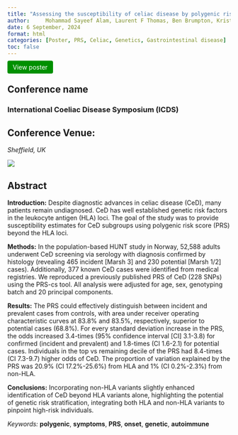 ```yaml
---
title: "Assessing the susceptibility of celiac disease by polygenic risk scores: analysis of a population-based cohort, the HUNT study."
author: 	Mohammad Sayeef Alam, Laurent F Thomas, Ben Brumpton, Kristian Hveem, Knut E A Lundin, Sebo Withoff, Iris H Jonkers, Ludvig M Sollid, Rebecka Hjort, Eivind Ness Jensen
date: 6 September, 2024
format: html
categories: [Poster, PRS, Celiac, Genetics, Gastrointestinal disease]
toc: false
---
```


<a href="files/ICDS2024_Poster.pdf" target="_blank" style="background-color: #009000; color: white; padding: 6px 12px; text-decoration: none; border-radius: 4px;"> View poster </a>

## Conference name

### International Coeliac Disease Symposium (ICDS)

## Conference Venue:

*Sheffield, UK*

![](files/icds_2.jpg)

## Abstract

**Introduction:**  Despite diagnostic advances in celiac disease (CeD), many patients remain undiagnosed. CeD has well established genetic risk factors in the leukocyte antigen (HLA) loci. The goal of the study was to provide susceptibility estimates for CeD subgroups using polygenic risk score (PRS) beyond the HLA loci.

**Methods:** In the population-based HUNT study in Norway, 52,588 adults underwent CeD screening via serology with diagnosis confirmed by histology (revealing 465 incident [Marsh 3] and 230 potential [Marsh 1/2] cases). Additionally, 377 known CeD cases were identified from medical registries. We reproduced a previously published PRS of CeD (228 SNPs) using the PRS-cs tool. All analysis were adjusted for age, sex, genotyping batch and 20 principal components.

**Results:** The PRS could effectively distinguish between incident and prevalent cases from controls, with area under receiver operating characteristic curves at 83.8% and 83.5%, respectively, superior to potential cases (68.8%). For every standard deviation increase in the PRS, the odds increased 3.4-times (95% confidence interval [CI] 3.1-3.8) for confirmed (incident and prevalent) and 1.8-times (CI 1.6-2.1) for potential cases. Individuals in the top vs remaining decile of the PRS had 8.4-times (CI 7.3-9.7) higher odds of CeD. The proportion of variation explained by the PRS was 20.9% (CI 17.2%-25.6%) from HLA and 1% (CI 0.2%-2.3%) from non-HLA. 

**Conclusions:**  Incorporating non-HLA variants slightly enhanced identification of CeD beyond HLA variants alone, highlighting the potential of genetic risk stratification, integrating both HLA and non-HLA variants to pinpoint high-risk individuals.

*Keywords:* **polygenic**, **symptoms**, **PRS**, **onset**, **genetic**, **autoimmune**
